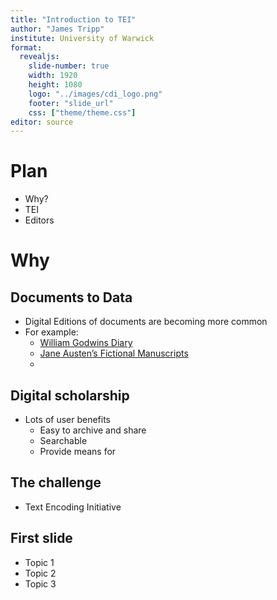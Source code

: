 ```yaml
---
title: "Introduction to TEI"
author: "James Tripp"
institute: University of Warwick
format: 
  revealjs:
    slide-number: true
    width: 1920
    height: 1080
    logo: "../images/cdi_logo.png"
    footer: "slide_url"
    css: ["theme/theme.css"]
editor: source
---
```


# Plan

* Why?
* TEI
* Editors

# Why

## Documents to Data

* Digital Editions of documents are becoming more common
* For example:
  * [William Godwins Diary](http://godwindiary.bodleian.ox.ac.uk/index2.html)
  * [Jane Austen's Fictional Manuscripts](https://janeausten.ac.uk/about/overview.html)
  * 
  
## Digital scholarship

* Lots of user benefits
  * Easy to archive and share
  * Searchable
  * Provide means for 

## The challenge



* Text Encoding Initiative 

## First slide

* Topic 1
* Topic 2
* Topic 3